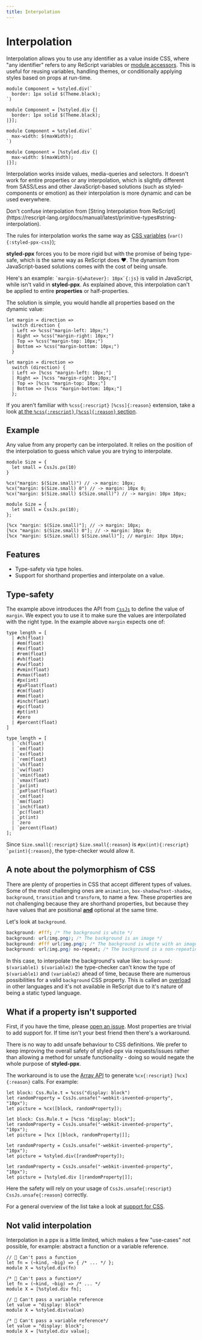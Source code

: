 ```yaml
---
title: Interpolation
---
```



# Interpolation

Interpolation allows you to use any identifier as a value inside CSS, where "any identifier" refers to any ReScript variables or [module accessors](https://rescript-lang.org/try?code=LYewJgrgNgpgBAFQBY2PAvHA3gKDnWAFzgHMAnGATzkwGEBnegKXoDoUAPACgCIAhAKJ8AInwAcPAJQ4AvjiA). This is useful for reusing variables, handling themes, or conditionally applying styles based on props at run-time.

```rescript
module Component = %styled.div(`
  border: 1px solid $(Theme.black);
`)
```
```reason
module Component = [%styled.div {|
  border: 1px solid $(Theme.black);
|}];
```

```rescript
module Component = %styled.div(`
  max-width: $(maxWidth);
`)
```
```reason
module Component = [%styled.div {|
  max-width: $(maxWidth);
|}];
```

Interpolation works inside values, media-queries and selectors. It doesn't work for entire properties or any interpolation, which is slightly different from SASS/Less and other JavaScript-based solutions (such as styled-components or emotion) as their interpolation is more dynamic and can be used everywhere.

<Callout>
  Don't confuse interpolation from [String Interpolation from ReScript](https://rescript-lang.org/docs/manual/latest/primitive-types#string-interpolation).
</Callout>

The rules for interpolation works the same way as [CSS variables](https://www.w3.org/TR/css-variables-1/#using-variables) (`var(){:styled-ppx-css}`);

**styled-ppx** forces you to be more rigid but with the promise of being type-safe, which is the same way as ReScript does ❤️. The dynamism from JavaScript-based solutions comes with the cost of being unsafe.

Here's an example: `` `margin-${whatever}: 10px`{:js} `` is valid in JavaScript, while isn't valid in **styled-ppx**. As explained above, this interpolation can't be applied to entire **properties** or half-properties.

The solution is simple, you would handle all properties based on the dynamic value:

```rescript
let margin = direction =>
  switch direction {
  | Left => %css("margin-left: 10px;")
  | Right => %css("margin-right: 10px;")
  | Top => %css("margin-top: 10px;")
  | Bottom => %css("margin-bottom: 10px;")
  }
```
```reason
let margin = direction =>
  switch (direction) {
  | Left => [%css "margin-left: 10px;"]
  | Right => [%css "margin-right: 10px;"]
  | Top => [%css "margin-top: 10px;"]
  | Bottom => [%css "margin-bottom: 10px;"]
  };
```

If you aren't familiar with `%css{:rescript}` `[%css]{:reason}` extension, take a look [at the `%css{:rescript}` `[%css]{:reason}` section](./css).

## Example

Any value from any property can be interpolated. It relies on the position of the interpolation to guess which value you are trying to interpolate.

```rescript
module Size = {
  let small = CssJs.px(10)
}

%cx("margin: $(Size.small)") // -> margin: 10px;
%cx("margin: $(Size.small) 0") // -> margin: 10px 0;
%cx("margin: $(Size.small) $(Size.small)") // -> margin: 10px 10px;
```
```reason
module Size = {
  let small = CssJs.px(10);
};

[%cx "margin: $(Size.small)"]; // -> margin: 10px;
[%cx "margin: $(Size.small) 0"]; // -> margin: 10px 0;
[%cx "margin: $(Size.small) $(Size.small)"]; // margin: 10px 10px;
```

## Features

- Type-safety via type holes.
- Support for shorthand properties and interpolate on a value.

## Type-safety

The example above introduces the API from [`CssJs`](./runtime) to define the value of `margin`. We expect you to use it to make sure the values are interpoilated with the right type. In the example above `margin` expects one of:

```rescript
type length = [
  | #ch(float)
  | #em(float)
  | #ex(float)
  | #rem(float)
  | #vh(float)
  | #vw(float)
  | #vmin(float)
  | #vmax(float)
  | #px(int)
  | #pxFloat(float)
  | #cm(float)
  | #mm(float)
  | #inch(float)
  | #pc(float)
  | #pt(int)
  | #zero
  | #percent(float)
]
```
```reason
type length = [
  | `ch(float)
  | `em(float)
  | `ex(float)
  | `rem(float)
  | `vh(float)
  | `vw(float)
  | `vmin(float)
  | `vmax(float)
  | `px(int)
  | `pxFloat(float)
  | `cm(float)
  | `mm(float)
  | `inch(float)
  | `pc(float)
  | `pt(int)
  | `zero
  | `percent(float)
];
```

Since `Size.small{:rescript}` `Size.small{:reason}` is `#px(int){:rescript}` `` `px(int){:reason} ``, the type-checker would allow it.

## A note about the polymorphism of CSS

There are plenty of properties in CSS that accept different types of values. Some of the most challenging ones are `animation`, `box-shadow`/`text-shadow`, `background`, `transition` and `transform`, to name a few. These properties are not challenging because they are shorthand properties, but because they have values that are positional **<u>and</u>** optional at the same time.

Let's look at `background`.

```css
background: #fff; /* The background is white */
background: url(img.png); /* The background is an image */
background: #fff url(img.png); /* The background is white with an image */
background: url(img.png) no-repeat; /* The background is a non-repeating image */
```

In this case, to interpolate the background's value like: `background: $(variable1) $(variable2)` the type-checker can't know the type of `$(variable1)` and `(variable2)` ahead of time, because there are numerous possibilities for a valid `background` CSS property. This is called an [overload](https://www.typescriptlang.org/docs/handbook/declaration-files/by-example.html#overloaded-functions) in other languages and it's not available in ReScript due to it's nature of being a static typed language.

## What if a property isn't supported

First, if you have the time, please [open an issue](https://github.com/davesnx/styled-ppx/issues/new). Most properties are trivial to add support for.
If time isn't your best friend then there's a workaround.

There is no way to add unsafe behaviour to CSS definitions. We prefer to keep improving the overall safety of styled-ppx via requests/issues rather than allowing a method for unsafe functionality - doing so would negate the whole purpose of **styled-ppx**.

The workaround is to use the [Array API](./array) to generate `%cx{:rescript}` `[%cx]{:reason}` calls. For example:

```rescript
let block: Css.Rule.t = %css("display: block")
let randomProperty = CssJs.unsafe("-webkit-invented-property", "10px");
let picture = %cx([block, randomProperty]);
```
```reason
let block: Css.Rule.t = [%css "display: block"];
let randomProperty = CssJs.unsafe("-webkit-invented-property", "10px");
let picture = [%cx [|block, randomProperty|]];
```

```rescript
let randomProperty = CssJs.unsafe("-webkit-invented-property", "10px");
let picture = %styled.div([randomProperty]);
```
```reason
let randomProperty = CssJs.unsafe("-webkit-invented-property", "10px");
let picture = [%styled.div [|randomProperty|]];
```

Here the safety will rely on your usage of `CssJs.unsafe{:rescript}` `CssJs.unsafe{:reason}` correctly.

For a general overview of the list take a look at [support for CSS](https://styled-ppx.vercel.app/css-support).

## Not valid interpolation

Interpolation in a ppx is a little limited, which makes a few "use-cases" not possible, for example: abstract a function or a variable reference.

```rescript
// 🔴 Can't pass a function
let fn = (~kind, ~big) => { /* ... */ };
module X = %styled.div(fn)
```
```reason
/* 🔴 Can't pass a function*/
let fn = (~kind, ~big) => /* ... */
module X = [%styled.div fn];
```

```rescript
// 🔴 Can't pass a variable reference
let value = "display: block"
module X = %styled.div(value)
```
```reason
/* 🔴 Can't pass a variable reference*/
let value = "display: block";
module X = [%styled.div value];
```
